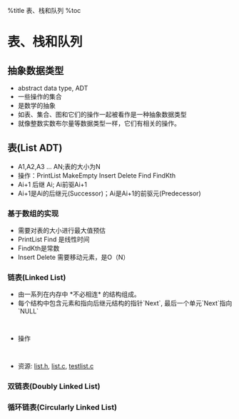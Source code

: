 %title 表、栈和队列
%toc
=表、栈和队列 = 

==抽象数据类型 ==
* abstract data type, ADT
* 一些操作的集合
* 是数学的抽象
* 如表、集合、图和它们的操作一起被看作是一种抽象数据类型
* 就像整数实数布尔量等数据类型一样，它们有相关的操作。

==表(List ADT) ==
* A1,A2,A3 ... AN;表的大小为N
* 操作：PrintList MakeEmpty Insert Delete Find FindKth
* Ai+1 后继 Ai; Ai前驱Ai+1
* Ai+1是Ai的后继元(Successor)；Ai是Ai+1的前驱元(Predecessor)

===基于数组的实现 ===
* 需要对表的大小进行最大值预估
* PrintList Find 是线性时间
* FindKth是常数
* Insert Delete 需要移动元素，是O（N）

===链表(Linked List) ===
* 由一系列在内存中 *不必相连* 的结构组成。
* 每个结构中包含元素和指向后继元结构的指针`Next`, 最后一个单元`Next`指向`NULL`
  {{{ class="brush:c"
    struct Node{
      ElementType Element;
      struct Node *Next;
    }
    }}}
{{ADT-List.png}}
* 操作
  {{{ class="brush:c"
        #ifndef _List_H
        struct Node;
        typedef struct Node *PtrToNode;
        typedef PtrToNode List;
        typedef PtrToNode Position;

        List MakeEmpty( List L );
        int IsEmpty( List L );
        int IsLast( Position P, List L );
        Position Find( ElementType X, List L );
        void Delete( ElementType X, List L );
        Position FindPrevious( ElementType X, List L );
        void Insert( ElementType X, List L, Position P );
        void DeleteList( List L );
        Position Header( List L );
        Position First( List L );
        Position Advance( Position P );
        ElementType Retrieve( Position P );
        #endif    /* _List_H */
        
        /* Place in the interface file */
        struct Node
        {
            ElementType Element;
            Position    Next;
        };
    }}}
* 资源: [[list.h]], [[list.c]], [[testlist.c]]
    
===双链表(Doubly Linked List) ===
{{ADT-DLList}}

===循环链表(Circularly Linked List) ===
{{ADT-CLList}}
